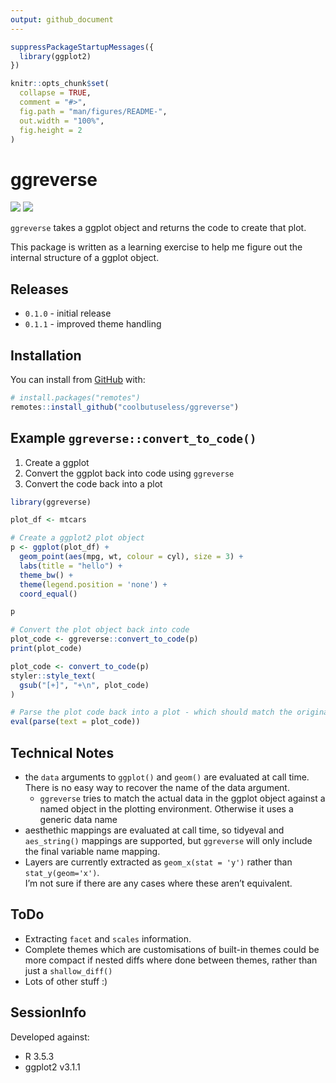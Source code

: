 ```yaml
---
output: github_document
---
```


<!-- README.md is generated from README.Rmd. Please edit that file -->

```r
suppressPackageStartupMessages({
  library(ggplot2)
})

knitr::opts_chunk$set(
  collapse = TRUE,
  comment = "#>",
  fig.path = "man/figures/README-",
  out.width = "100%",
  fig.height = 2
)
```

# ggreverse

<!-- badges: start -->
![](https://img.shields.io/badge/Status-alpha-orange.svg)
![](https://img.shields.io/badge/Version-0.1.1-blue.svg)
<!-- badges: end -->

`ggreverse` takes a ggplot object and returns the code to create that plot.

This package is written as a learning exercise to help me figure out 
the internal structure of a ggplot object.



## Releases

* `0.1.0` - initial release
* `0.1.1` - improved theme handling

## Installation

You can install from [GitHub](https://github.com/coolbutuseless/) with:

``` r
# install.packages("remotes")
remotes::install_github("coolbutuseless/ggreverse")
```



## Example `ggreverse::convert_to_code()`

1. Create a ggplot
2. Convert the ggplot back into code using `ggreverse`
3. Convert the code back into a plot

```r
library(ggreverse)

plot_df <- mtcars

# Create a ggplot2 plot object
p <- ggplot(plot_df) +
  geom_point(aes(mpg, wt, colour = cyl), size = 3) +
  labs(title = "hello") +
  theme_bw() + 
  theme(legend.position = 'none') + 
  coord_equal()
```

```r
p
```


```r
# Convert the plot object back into code
plot_code <- ggreverse::convert_to_code(p)
print(plot_code)
```


```r
plot_code <- convert_to_code(p)
styler::style_text(
  gsub("[+]", "+\n", plot_code)
)
```


```r
# Parse the plot code back into a plot - which should match the original plot
eval(parse(text = plot_code))
```




## Technical Notes

* the `data` arguments to `ggplot()` and `geom()` are evaluated at call time. There is
  no easy way to recover the name of the data argument.
    * `ggreverse` tries to match the actual data in the ggplot object against a named
      object in the plotting environment. Otherwise it uses a generic data name
* aesthethic mappings are evaluated at call time, so tidyeval and `aes_string()` mappings
  are supported, but `ggreverse` will only include the final variable name mapping.
* Layers are currently extracted as `geom_x(stat = 'y')` rather than `stat_y(geom='x')`.  
  I'm not sure if there are any cases where these aren't equivalent.

## ToDo

* Extracting `facet` and `scales` information.
* Complete themes which are customisations of built-in themes could be 
  more compact if nested diffs where done between themes, rather than 
  just a `shallow_diff()`
* Lots of other stuff :)


## SessionInfo

Developed against:

* R 3.5.3
* ggplot2 v3.1.1

